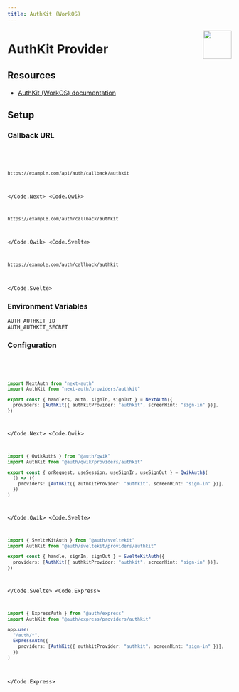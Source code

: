 ```yaml
---
title: AuthKit (WorkOS)
---
```



<img align="right" src="/img/providers/authkit.svg" height="64" width="64" />

# AuthKit Provider

## Resources

- [AuthKit (WorkOS) documentation](https://workos.com/docs/reference/user-management)

## Setup

### Callback URL

<Code>
  <Code.Next>

```bash
https://example.com/api/auth/callback/authkit
```

  </Code.Next>
  <Code.Qwik>

```bash
https://example.com/auth/callback/authkit
```

  </Code.Qwik>
  <Code.Svelte>

```bash
https://example.com/auth/callback/authkit
```

  </Code.Svelte>
</Code>

### Environment Variables

```
AUTH_AUTHKIT_ID
AUTH_AUTHKIT_SECRET
```

### Configuration

<Code>
  <Code.Next>

```ts filename="/auth.ts"
import NextAuth from "next-auth"
import AuthKit from "next-auth/providers/authkit"

export const { handlers, auth, signIn, signOut } = NextAuth({
  providers: [AuthKit({ authkitProvider: "authkit", screenHint: "sign-in" })],
})
```

  </Code.Next>
  <Code.Qwik>
  
```ts filename="/src/routes/plugin@auth.ts"
import { QwikAuth$ } from "@auth/qwik"
import AuthKit from "@auth/qwik/providers/authkit"

export const { onRequest, useSession, useSignIn, useSignOut } = QwikAuth$(
  () => ({
    providers: [AuthKit({ authkitProvider: "authkit", screenHint: "sign-in" })],
  })
)
```

  </Code.Qwik>
  <Code.Svelte>

```ts filename="/src/auth.ts"
import { SvelteKitAuth } from "@auth/sveltekit"
import AuthKit from "@auth/sveltekit/providers/authkit"

export const { handle, signIn, signOut } = SvelteKitAuth({
  providers: [AuthKit({ authkitProvider: "authkit", screenHint: "sign-in" })],
})
```

  </Code.Svelte>
  <Code.Express>

```ts filename="/src/app.ts"
import { ExpressAuth } from "@auth/express"
import AuthKit from "@auth/express/providers/authkit"

app.use(
  "/auth/*",
  ExpressAuth({
    providers: [AuthKit({ authkitProvider: "authkit", screenHint: "sign-in" })],
  })
)
```

  </Code.Express>
</Code>
